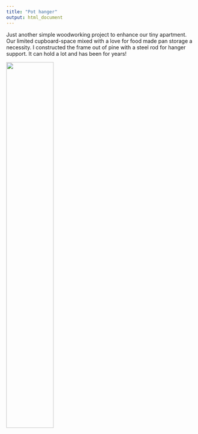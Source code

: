 ```yaml
---
title: "Pot hanger"
output: html_document
---
```


Just another simple woodworking project to enhance our tiny apartment. Our limited cupboard-space mixed with a love for food made pan storage a necessity. I constructed the frame out of pine with a steel rod for hanger support. It can hold a lot and has been for years!

![](./photos/pot-hanger.jpg){width=50%}
